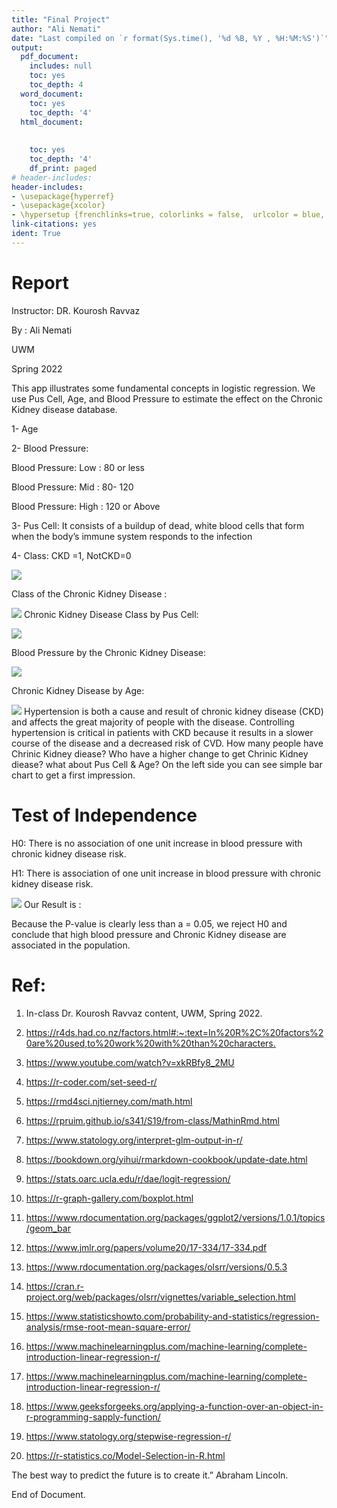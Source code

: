 ---
title: "Final Project"
author: "Ali Nemati"
date: "Last compiled on `r format(Sys.time(), '%d %B, %Y , %H:%M:%S')`"
output:
  pdf_document:
    includes: null
    toc: yes
    toc_depth: 4
  word_document:
    toc: yes
    toc_depth: '4'
  html_document:
    
    
    toc: yes
    toc_depth: '4'
    df_print: paged
# header-includes:
header-includes:
- \usepackage{hyperref}
- \usepackage{xcolor}
- \hypersetup {frenchlinks=true, colorlinks = false,  urlcolor = blue, pdfborder={0 0 1}} 
link-citations: yes
ident: True
---

# Report

Instructor: DR. Kourosh Ravvaz

By : Ali Nemati

UWM

Spring 2022

This app illustrates some fundamental concepts in logistic regression. We use Pus Cell, Age, and Blood Pressure to estimate the effect on the Chronic Kidney disease database. 

1- Age

2- Blood Pressure:

Blood Pressure: Low : 80 or less

Blood Pressure: Mid : 80- 120

Blood Pressure: High : 120 or Above

3- Pus Cell: It consists of a buildup of dead, white blood cells that form when the body's immune system responds to the infection

4- Class: CKD =1, NotCKD=0




![](./report/6.png )



Class of the Chronic Kidney Disease :

![](./report/1.png)
Chronic Kidney Disease Class by Pus Cell:

![](./report/2.png)

Blood Pressure by the Chronic Kidney Disease:

![](./report/3.png)


Chronic Kidney Disease by Age:

![](./report/5.png)
Hypertension is both a cause and result of chronic kidney disease (CKD) and affects the great majority of people with the disease. Controlling hypertension is critical in patients with CKD because it results in a slower course of the disease and a decreased risk of CVD. How many people have Chrinic Kidney diease? Who have a higher change to get Chrinic Kidney diease? what about Pus Cell & Age? On the left side you can see simple bar chart to get a first impression.

\newpage
# Test of Independence

H0: There is no association of one unit increase in blood pressure with chronic kidney disease risk.

H1: There is association of one unit increase in blood pressure with chronic kidney disease risk.


![](./report/4.png)
Our Result is :

Because the P-value is clearly less than a = 0.05, we reject H0 and conclude that 
high blood pressure and Chronic Kidney disease are associated in the population. 


\newpage
# Ref:

1. In-class Dr. Kourosh Ravvaz content, UWM, Spring 2022.

2. <https://r4ds.had.co.nz/factors.html#:~:text=In%20R%2C%20factors%20are%20used,to%20work%20with%20than%20characters.>

3. <https://www.youtube.com/watch?v=xkRBfy8_2MU>

4.  <https://r-coder.com/set-seed-r/>

5.  <https://rmd4sci.njtierney.com/math.html>

6.  <https://rpruim.github.io/s341/S19/from-class/MathinRmd.html>

7. <https://www.statology.org/interpret-glm-output-in-r/>

7.  <https://bookdown.org/yihui/rmarkdown-cookbook/update-date.html>

8. <https://stats.oarc.ucla.edu/r/dae/logit-regression/>

9. <https://r-graph-gallery.com/boxplot.html>

10. <https://www.rdocumentation.org/packages/ggplot2/versions/1.0.1/topics/geom_bar>

11. <https://www.jmlr.org/papers/volume20/17-334/17-334.pdf>

12. <https://www.rdocumentation.org/packages/olsrr/versions/0.5.3>

13. <https://cran.r-project.org/web/packages/olsrr/vignettes/variable_selection.html>

14. <https://www.statisticshowto.com/probability-and-statistics/regression-analysis/rmse-root-mean-square-error/>

15. <https://www.machinelearningplus.com/machine-learning/complete-introduction-linear-regression-r/>

16. <https://www.machinelearningplus.com/machine-learning/complete-introduction-linear-regression-r/>

17. <https://www.geeksforgeeks.org/applying-a-function-over-an-object-in-r-programming-sapply-function/>

18. <https://www.statology.org/stepwise-regression-r/>

19. <https://r-statistics.co/Model-Selection-in-R.html>

\newpage
The best way to predict the future is to create it." Abraham Lincoln.

End of Document.
